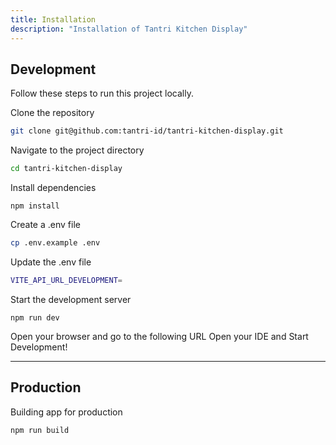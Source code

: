 ```yaml
---
title: Installation
description: "Installation of Tantri Kitchen Display"
---
```



## Development

Follow these steps to run this project locally.

<Steps>
<Step>
Clone the repository

```bash
git clone git@github.com:tantri-id/tantri-kitchen-display.git
```

</Step>
<Step>
Navigate to the project directory

```bash
cd tantri-kitchen-display
```

</Step>
<Step>
Install dependencies

```package-install
npm install
```

</Step>
<Step>
Create a .env file

```bash
cp .env.example .env
```

</Step>
<Step>
Update the .env file

```bash
VITE_API_URL_DEVELOPMENT=
```

</Step>
<Step>
Start the development server

```package-install
npm run dev
```

</Step>
<Step>
Open your browser and go to the following URL
</Step>
<Step>
Open your IDE and Start Development!
</Step>
</Steps>

---

## Production

Building app for production

```package-install
npm run build
```
